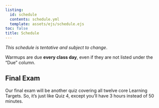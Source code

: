 ```yaml
---
listing: 
  id: schedule
  contents: schedule.yml
  template: assets/ejs/schedule.ejs
toc: false 
title: Schedule      
--- 
```


*This schedule is tentative and subject to change*.  

Warmups are due **every class day**, even if they are not listed under the "Due" column.      

                
:::{#schedule}    
:::      
 
## Final Exam 
  
Our final exam will be another quiz covering all twelve core Learning Targets. So, it's just like Quiz 4, except you'll have 3 hours instead of 50 minutes.         
                        
